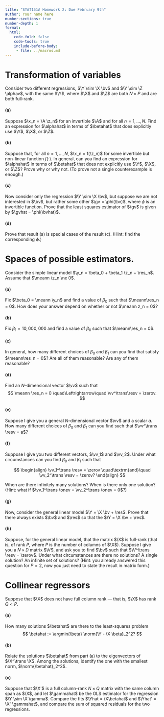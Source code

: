 ```yaml
---
title: "STAT151A Homework 2: Due February 9th"
author: Your name here
number-sections: true 
number-depth: 1 
format:
  html:
    code-fold: false
    code-tools: true
    include-before-body:
     - file: ../macros.md
---
```




# Transformation of variables

Consider two different regressions, $\Y \sim \X \bv$ and $\Y \sim \Z \alphav$,
with the same $\Y$, where $\X$ and $\Z$ are both $N \times P$ and are both full-rank.

#### (a)

Suppose $\x_n = \A \z_n$ for an invertible $\A$ and for all $n = 1,\ldots,N$.  Find an expression for
$\alphahat$ in terms of $\betahat$ that does explicitly use $\Y$, $\X$, or $\Z$.


#### (b)

Suppose that, for all $n=1,\ldots,N$, $\x_n = f(\z_n)$ for some invertible but non-linear 
function $f(\cdot)$. In general, can you find an expression for
$\alphahat$ in terms of $\betahat$ that does not explicitly use $\Y$, $\X$, or $\Z$?  Prove
why or why not. (To prove not a single counterexample is enough.)


#### (c)

Now consider only the regression $\Y \sim \X \bv$, but suppose we are not
interested in $\bv$, but rather some other $\gv = \phi(\bv)$, where
$\phi$ is an invertible function.  Prove that the least squares
estimator of $\gv$ is given by $\gvhat = \phi(\bvhat)$.

#### (d)

Prove that result (a) is special cases of the result (c).
(Hint: find the corresponding $\phi$.)





# Spaces of possible estimators.

Consider the simple linear model
$\y_n = \beta_0 + \beta_1 \z_n + \res_n$.  Assume that
$\meann \z_n \ne 0$.


#### (a)

Fix $\beta_0 = \meann \y_n$ and find a value of
$\beta_0$ such that $\meann\res_n = 0$. How
does your answer depend on whether or not $\meann z_n = 0$?

#### (b)

Fix $\beta_1 = 10,000,000$ and find a value of $\beta_0$ such that
$\meann\res_n = 0$.


#### (c)

In general, how many different choices of $\beta_0$ and $\beta_1$ can
you find that satisfy $\meann\res_n = 0$?  Are all of them reasonable?
Are any of them reasonable?

#### (d)

Find an $N$--dimensional vector $\vv$ such that 
$$
\meann \res_n = 0 \quad\Leftrightarrow\quad \vv^\trans\resv = \zerov.
$$

#### (e)

Suppose I give you a general $N$--dimensional vector $\vv$ and a scalar
$a$.  How  many different choices of $\beta_0$ and $\beta_1$ can you find
such that $\vv^\trans \resv = a$?

#### (f)

Suppose I give you two different vectors, $\vv_1$ and $\vv_2$.  Under what circumstances
can you find $\beta_0$ and $\beta_1$  such that

$$
\begin{align}
\vv_1^\trans \resv = \zerov
\quad\textrm{and}\quad
\vv_2^\trans \resv = \zerov?
\end{align}
$$

When are there infinitely many solutions?  When is there only one solution?
(Hint: what if $\vv_1^\trans \onev = \vv_2^\trans \onev = 0$?)

#### (g)

Now, consider the general linear model $\Y = \X \bv + \res$.
Prove that there always exists $\bv$ and $\res$ so that the
$\Y = \X \bv + \res$.


#### (h)

Suppose, for the general linear model, that the matrix $\X$
is full-rank (that is, of rank $P$, where $P$ is the number of
columns of $\X$).  Suppose I give you a $N \times D$ matrix
$\V$, and ask you to find $\bv$ such that $\V^\trans \resv = \zerov$.
Under what circumstances are there no solutions?  A single
solution?  An infinite set of solutions?  (Hint: you
already answered this question for $P = 2$, now you just
need to state the result in matrix form.)



# Collinear regressors

Suppose that $\X$ does not have full column rank --- that is, $\X$
has rank $Q < P$.

#### (a)

How many solutions $\betahat$ are there to the least-squares problem
$$
\betahat := \argmin{\beta} \norm{\Y - \X \beta}_2^2?
$$

#### (b)

Relate the solutions $\betahat$ from part (a) to the eigenvectors of $\X^\trans \X$.
Among the solutions, identify the one with the smallest norm, $\norm{\betahat}_2^2$.

#### (c)

Suppose that $\X'$ is a full column-rank $N \times Q$ matrix with the
same column span as $\X$, and let $\gammahat$ be the OLS estimator
for the regression $\Y \sim \X'\gamma$.  Compare the fits
$\Yhat = \X\betahat$ and $\Yhat' = \X' \gammahat$, and compare the
sum of squared residuals for the two regressions.  



